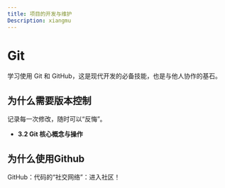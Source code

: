 ```yaml
---
title: 项目的开发与维护
Description: xiangmu
---
```


# Git

学习使用 Git 和 GitHub，这是现代开发的必备技能，也是与他人协作的基石。

## 为什么需要版本控制

记录每一次修改，随时可以“反悔”。

- **3.2 Git 核心概念与操作**

## 为什么使用Github

GitHub：代码的“社交网络”：进入社区！